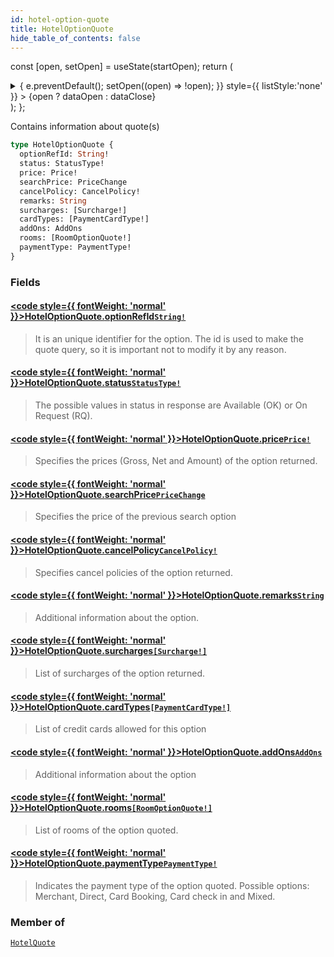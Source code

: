 ```yaml
---
id: hotel-option-quote
title: HotelOptionQuote
hide_table_of_contents: false
---
```






const [open, setOpen] = useState(startOpen);
return (
<details {...(open ? { open: true } : {})} className="details" style={{ border:'none', boxShadow:'none', background:'var(--ifm-background-color)' }}>
<summary
onClick={(e) => {
e.preventDefault();
setOpen((open) => !open);
}}
style={{ listStyle:'none' }} >
{open ? dataOpen : dataClose}
</summary>
{open && children}
</details>
);
};

Contains information about quote(s)

```graphql
type HotelOptionQuote {
  optionRefId: String!
  status: StatusType!
  price: Price!
  searchPrice: PriceChange
  cancelPolicy: CancelPolicy!
  remarks: String
  surcharges: [Surcharge!]
  cardTypes: [PaymentCardType!]
  addOns: AddOns
  rooms: [RoomOptionQuote!]
  paymentType: PaymentType!
}
```

### Fields

#### [<code style={{ fontWeight: 'normal' }}>HotelOptionQuote.<b>optionRefId</b></code>](#)<Bullet />[`String!`](/api/scalars/string) <Badge class="badge badge--secondary" text="non-null"/> <Badge class="badge badge--secondary" text="scalar"/>

> It is an unique identifier for the option. The id is used to make the quote query, so it is important not to modify it by any reason.

#### [<code style={{ fontWeight: 'normal' }}>HotelOptionQuote.<b>status</b></code>](#)<Bullet />[`StatusType!`](/api/enums/status-type) <Badge class="badge badge--secondary" text="non-null"/> <Badge class="badge badge--secondary" text="enum"/>

> The possible values in status in response are Available (OK) or On Request (RQ).

#### [<code style={{ fontWeight: 'normal' }}>HotelOptionQuote.<b>price</b></code>](#)<Bullet />[`Price!`](/api/objects/price) <Badge class="badge badge--secondary" text="non-null"/> <Badge class="badge badge--secondary" text="object"/>

> Specifies the prices (Gross, Net and Amount) of the option returned.

#### [<code style={{ fontWeight: 'normal' }}>HotelOptionQuote.<b>searchPrice</b></code>](#)<Bullet />[`PriceChange`](/api/objects/price-change) <Badge class="badge badge--secondary" text="object"/>

> Specifies the price of the previous search option

#### [<code style={{ fontWeight: 'normal' }}>HotelOptionQuote.<b>cancelPolicy</b></code>](#)<Bullet />[`CancelPolicy!`](/api/objects/cancel-policy) <Badge class="badge badge--secondary" text="non-null"/> <Badge class="badge badge--secondary" text="object"/>

> Specifies cancel policies of the option returned.

#### [<code style={{ fontWeight: 'normal' }}>HotelOptionQuote.<b>remarks</b></code>](#)<Bullet />[`String`](/api/scalars/string) <Badge class="badge badge--secondary" text="scalar"/>

> Additional information about the option.

#### [<code style={{ fontWeight: 'normal' }}>HotelOptionQuote.<b>surcharges</b></code>](#)<Bullet />[`[Surcharge!]`](/api/objects/surcharge) <Badge class="badge badge--secondary" text="list"/> <Badge class="badge badge--secondary" text="object"/>

> List of surcharges of the option returned.

#### [<code style={{ fontWeight: 'normal' }}>HotelOptionQuote.<b>cardTypes</b></code>](#)<Bullet />[`[PaymentCardType!]`](/api/enums/payment-card-type) <Badge class="badge badge--secondary" text="list"/> <Badge class="badge badge--secondary" text="enum"/>

> List of credit cards allowed for this option

#### [<code style={{ fontWeight: 'normal' }}>HotelOptionQuote.<b>addOns</b></code>](#)<Bullet />[`AddOns`](/api/objects/add-ons) <Badge class="badge badge--secondary" text="object"/>

> Additional information about the option

#### [<code style={{ fontWeight: 'normal' }}>HotelOptionQuote.<b>rooms</b></code>](#)<Bullet />[`[RoomOptionQuote!]`](/api/objects/room-option-quote) <Badge class="badge badge--secondary" text="list"/> <Badge class="badge badge--secondary" text="object"/>

> List of rooms of the option quoted.

#### [<code style={{ fontWeight: 'normal' }}>HotelOptionQuote.<b>paymentType</b></code>](#)<Bullet />[`PaymentType!`](/api/enums/payment-type) <Badge class="badge badge--secondary" text="non-null"/> <Badge class="badge badge--secondary" text="enum"/>

> Indicates the payment type of the option quoted. Possible options: Merchant, Direct, Card Booking, Card check in and Mixed.

### Member of

[`HotelQuote`](/api/objects/hotel-quote) <Badge class="badge badge--secondary" text="object"/>
